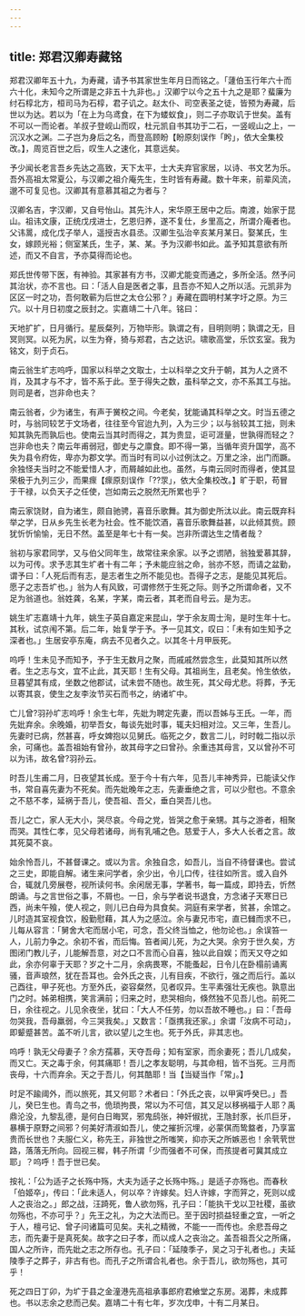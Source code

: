 ```yaml
---
---
---
```

title: 郑君汉卿寿藏铭
---



郑君汉卿年五十九，为寿藏，请予书其家世生年月日而铭之。「蘧伯玉行年六十而六十化，未知今之所谓是之非五十九非也。」汉卿宁以今之五十九之是耶？蜚廉为纣石椁北方，桓司马为石椁，君子讥之。赵太仆、司空表圣之徒，皆预为寿藏，后世以为达。若以为「在上为乌鸢食，在下为蝼蚁食」，则二子亦取讥于世矣。盖有不可以一而论者。羊叔子登岘山而叹，杜元凯自书其功于二石，一竖岘山之上，一沉汉水之渊。二子岂为身后之名，而登高顾盼【盼原刻误作「盻」，依大全集校改。】，周览百世之后，叹生人之速化，其意远矣。

予少闻长老言吾乡先达之高致，天下太平，士大夫弃官家居，以诗、书文艺为乐。吾外高祖太常夏公，与汉卿之祖介庵先生，生时皆有寿藏。数十年来，前辈风流，邈不可复见也。汉卿其有意慕其祖之为者与？

汉卿名吉，字汉卿，又自号怡山。其先汴人，宋华原王居中之后。南渡，始家于昆山。祖讳文康，正统戊戌进士，乞恩归养，遂不复仕，乡里高之，所谓介庵者也。父讳暠，成化戊子举人，遥授吉水县丞。汉卿生弘治辛亥某月某日。娶某氏，生女，嫁顾光裕；侧室某氏，生子，某、某。予为汉卿书如此。盖予知其意欲有所述，而又不自言，予亦莫得而论也。

郑氏世传带下医，有神验。其家甚有方书，汉卿尤能变而通之，多所全活。然予问其治状，亦不言也。曰：「活人自是医者之事，且吾亦不知人之所以活。元凯非为区区一时之功，吾何敢蕲为后世之太仓公邪？」寿藏在圆明村某字圩之原。为三穴。以十月日初度之辰封之。实嘉靖二十八年。铭曰：

天地扩扩，日月循行。星辰粲列，万物毕形。孰谓之有，目明则明；孰谓之无，目冥则冥。以死为尻，以生为脊，猗与郑君，古之达识。啸歌高堂，乐饮玄室。我为铭文，刻于贞石。

南云翁生圹志呜呼，国家以科举之文取士，士以科举之文升于朝，其为人之贤不肖，及其才与不才，皆不系于此。至于得失之数，虽科举之文，亦不系其工与拙。则司是者，岂非命也夫？

南云翁者，少为诸生，有声于黉校之间。今老矣，犹能诵其科举之文。时当五德之时，与翁同较艺于文场者，往往至今官迨九列，入为三少；以与翁较其工拙，则未知其孰先而孰后也。使南云当其时而得之，其为贵显，讵可涯量，世孰得而轻之？岂非命也夫？南云年甫弱冠，御史与之廪食。即不得一第，当循年资升国学，高不失为县令府佐，卑亦为郡文学。而当时有司以小过例汰之。万里之涂，出门而蹶。余独怪夫当时之不能爱惜人才，而屑越如此也。虽然，与南云同时而得者，使其显荣极于九列三少，而果瘝【瘝原刻误作「??眔」，依大全集校改。】旷于职，苟冒于干禄，以负天子之任使，岂如南云之脱然无所累也乎？

南云家饶财，自为诸生，颇自驰骋，喜音乐歌舞。其为御史所汰以此。南云既弃科举之学，日从乡先生长老为社会。性不能饮酒，喜音乐歌舞益甚，以此倾其赀。顾犹忻忻愉愉，无日不然。盖至是年七十有一矣。岂非所谓达生之情者哉？

翁初与家君同学，又与伯父同年生，故常往来余家。以予之谫陋，翁独爱慕其辞，以为可传。求予志其生圹者十有二年；予未能应翁之命，翁亦不怒，而请之盆勤，谓予曰：「人死后而有志，是志者生之所不能见也。吾得子之志，是能见其死后。愿子之志吾圹也。」翁为人有风致，可谓修然于生死之际。则予之所谓命者，又不足为翁道也。翁姓龚，名某，字某，南云者，其老而自号云。是为志。

姚生圹志嘉靖十九年，姚生子英自嘉定来昆山，学于余友周士洵，是时生年十七。其秋，试京闱不第。后二年，始复学于予。予一见其文，叹曰：「未有如生知予之深者也。」生居安亭东庵，病去不见者久之。以其冬十月甲辰死。

呜呼！生未见予而知予，予于生无数月之聚，而戚戚然尝念生，此莫知其所以然者。生之志与文，宜不止此，其天耶！生有父母。其祖尚生，且老矣。怜生依依，旦暮望其有成，坐数之他郡试，试未尝不随也。故生死，其父母尤悲。将葬，予无以寄其哀，使生之友李汝节买石而书之，纳诸圹中。

亡儿曾?羽孙圹志呜呼！余生七年，先妣为聘定先妻，而以吾姊与王氏。一年，而先妣弃余。余晚婚，初举吾女，每谈先妣时事，辄夫妇相对泣。又三年，生吾儿。先妻时已病，然甚喜，呼女婢抱以见舅氏。临死之夕，数言二儿，时时戟二指以示余，可痛也。盖吾祖始有曾孙，故其母字之曰曾孙。余重违其母言，又以曾孙不可以为讳，故名曾?羽孙云。

时吾儿生甫二月，日夜望其长成。至于今十有六年，见吾儿丰神秀异，已能读父作书，常自喜先妻为不死矣。而先妣晚年之志，先妻垂绝之言，可以少慰也。不意余之不慈不孝，延祸于吾儿，使吾祖、吾父，垂白哭吾儿也。

吾儿之亡，家人无大小，哭尽哀。今母之党，皆哭之愈于亲甥。其与之游者，相聚而哭。其性仁孝，见父母若诸母，尚有乳哺之色。慈爱于人，多大人长者之言。故其死莫不哀。

始余怜吾儿，不甚督课之。或以为言。余独自念，如吾儿，当自不待督课也。尝试之三史，即能自解。诸生来问学者，余少出，令儿口传，往往如所言。或入自外合，辄就几旁展卷，视所读何书。余闲居无事，学著书，每一篇成，即持去，忻然朗诵。与之言世俗之事，不屑也。一日，余与学者说书退食，方念诸子天寒日已西，尚未午飱，使人视之，则儿已白母为具食矣。洞庭有来学者，贫甚，余馆之。儿时造其室视食饮，殷勤慰藉，其人为之感泣。余与妻兄市宅，直已雠而求不已，儿每从容言：「舅舍大宅而居小宅，可念，吾父终当恤之，他勿论也。」余误笞一人，儿前力争之。余初不省，而后悔。笞者闻儿死，为之大哭。余穷于世久矣，方图闭门教儿子，儿能解吾意，对之口不言而心自喜，独以此自娱；而天又夺之如此，余亦何辜于天耶？岁之十二月，余病畏寒，不能蚤起，日令儿在卧榻前诵离骚，音声琅然，犹在吾耳也。会外氏之丧，儿有目疾，不欲行，强之而后行。盖以己酉往，甲子死也。方至外氏，姿容粲然，见者叹异。生平素强壮无疾也。孰意出门之时。姊弟相携，笑言满前；归来之时，悲哭相向，倏然独不见吾儿也。前死二日，余往视之。儿见余夜坐，犹曰：「大人不任劳，勿以吾故不睡也。」曰：「吾母勿哭我，吾母羸弱，今三哭我矣。」又数言：「亟携我还家。」余谓「汝病不可动」，即颦蹙甚苦。盖不听儿言，欲以望儿之生也。死于外氏，非其志也。

呜呼！孰无父母妻子？余方孺慕，天夺吾母；知有室家，而余妻死；吾儿几成矣，而又亡。天之毒于余，何其痛耶！吾儿之孝友聪明，与其命相，皆不当死。三月而丧母，十六而弃余。天之于吾儿，何其酷耶！当【当疑当作「常」。】

时足不踰阈外，而以旅死，其又何耶？术者曰：「外氏之丧，以甲寅呼癸巳。」吾儿，癸巳生也。青鸟之书，佹琐拘畏，常以为不可信，其又足以移祸福于人耶？禹鼎沦没，九黎乱德，是何白日晦冥，邪鬼鸱张，神奸俶扰，王虺封豕，长爪巨牙，暴横于原野之间邪？何美好清淑如吾儿，使之摧折沉埋，必蒙倛而鸷盩者，乃享富贵而长世也？夫服仁义，称先王，非独世之所嗤笑，抑亦天之所嫉恶也！余茕茕世路，落落无所向。回视三穉，韩子所谓「少而强者不可保，而孩提者可冀其成立耶」？呜呼！吾于世已矣。

按礼：「公为适子之长殇中殇，大夫为适子之长殇中殇。」是适子亦殇也。而春秋「伯姬卒」，传曰：「此未适人，何以卒？许嫁矣。妇人许嫁，字而笄之，死则以成人之丧治之。」郎之战，汪踦死，鲁人欲勿殇，孔子曰：「能执干戈以卫社稷，虽欲勿殇也，不亦可乎？」先王之礼，为之大法而已。至于因时损益轻重之宜，一听之于人，檀弓记、曾子问诸篇可见矣。夫礼之精微，不能一一而传也。余悲吾母之志，而先妻于是真死矣。故字之曰子孝，而以成人之丧治之。盖吾祖吾父之所痛，国人之所许，而先妣之志之所存也。孔子曰：「延陵季子，吴之习于礼者也。」夫延陵季子之葬子，非古有也。而孔子之所谓合礼者也。余于吾儿，欲勿殇也，其可乎！

死之四日丁卯，为圹于县之金潼港先高祖承事郎府君飨堂之东房。渴葬，未成葬也。书以志余之悲而己矣。嘉靖二十有七年，岁次戊申，十有二月某日。
